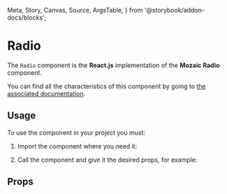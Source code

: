   Meta,
  Story,
  Canvas,
  Source,
  ArgsTable,
} from '@storybook/addon-docs/blocks';

<Meta title="Radio" component={Radio} />

# Radio

The `Radio` component is the **React.js** implementation of the **Mozaic Radio** component.

You can find all the characteristics of this component by going to [the associated documentation](https://mozaic.adeo.cloud/Components/Form/Radio/).

## Usage

To use the component in your project you must:

1. Import the component where you need it:

<Source
  language="javascript"
  code="import { Radio } from 'mozaic-react';"
/>

2. Call the component and give it the desired props, for example:

<Canvas withSource="open">
  <Story id="radio--radio-story" />
</Canvas>

## Props

<ArgsTable of={Radio} />
